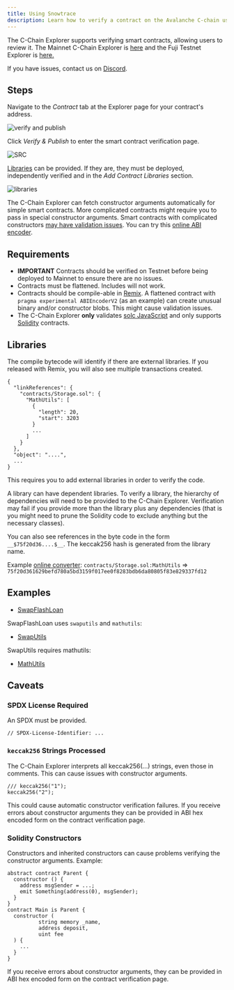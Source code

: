 ```yaml
---
title: Using Snowtrace
description: Learn how to verify a contract on the Avalanche C-chain using Snowtrace.
---
```


The C-Chain Explorer supports verifying smart contracts, allowing users to review it. The Mainnet C-Chain Explorer is [here](https://snowtrace.io/) and the Fuji Testnet Explorer is [here.](https://testnet.snowtrace.io/)

If you have issues, contact us on [Discord](https://chat.avalabs.org/).

## Steps

Navigate to the _Contract_ tab at the Explorer page for your contract's address.

![verify and publish](/images/snowtrace1.png)

Click _Verify & Publish_ to enter the smart contract verification page.

![SRC](/images/snowtrace2.png)

[Libraries](https://docs.soliditylang.org/en/v0.8.4/contracts.html?highlight=libraries#libraries) can be provided. If they are, they must be deployed, independently verified and in the _Add Contract Libraries_ section.

![libraries](/images/snowtrace3.png)

The C-Chain Explorer can fetch constructor arguments automatically for simple smart contracts. More complicated contracts might require you to pass in special constructor arguments. Smart contracts with complicated constructors [may have validation issues](/dapps/verify-contract/snowtrace#caveats). You can try this [online ABI encoder](https://abi.hashex.org/).

## Requirements

- **IMPORTANT** Contracts should be verified on Testnet before being deployed to Mainnet to ensure there are no issues.
- Contracts must be flattened. Includes will not work.
- Contracts should be compile-able in [Remix](https://remix.ethereum.org/). A flattened contract with `pragma experimental ABIEncoderV2` (as an example) can create unusual binary and/or constructor blobs. This might cause validation issues.
- The C-Chain Explorer **only** validates [solc JavaScript](https://github.com/ethereum/solc-bin) and only supports [Solidity](https://docs.soliditylang.org/) contracts.

## Libraries

The compile bytecode will identify if there are external libraries. If you released with Remix, you will also see multiple transactions created.

```
{
  "linkReferences": {
    "contracts/Storage.sol": {
      "MathUtils": [
        {
          "length": 20,
          "start": 3203
        }
        ...
      ]
    }
  },
  "object": "....",
  ...
}
```

This requires you to add external libraries in order to verify the code.

A library can have dependent libraries. To verify a library, the hierarchy of dependencies will need to be provided to the C-Chain Explorer. Verification may fail if you provide more than the library plus any dependencies (that is you might need to prune the Solidity code to exclude anything but the necessary classes).

You can also see references in the byte code in the form `__$75f20d36....$__`. The keccak256 hash is generated from the library name.

Example [online converter](https://emn178.github.io/online-tools/keccak_256.html): `contracts/Storage.sol:MathUtils` => `75f20d361629befd780a5bd3159f017ee0f8283bdb6da80805f83e829337fd12`

## Examples

- [SwapFlashLoan](https://testnet.snowtrace.io/address/0x12DF75Fed4DEd309477C94cE491c67460727C0E8/contract/43113/code)

SwapFlashLoan uses `swaputils` and `mathutils`:

- [SwapUtils](https://testnet.snowtrace.io/address/0x6703e4660E104Af1cD70095e2FeC337dcE034dc1/contract/43113/code)

SwapUtils requires mathutils:

- [MathUtils](https://testnet.snowtrace.io/address/0xbA21C84E4e593CB1c6Fe6FCba340fa7795476966/contract/43113/code)

## Caveats

### SPDX License Required

An SPDX must be provided.

```solidity
// SPDX-License-Identifier: ...
```

### `keccak256` Strings Processed

The C-Chain Explorer interprets all keccak256(...) strings, even those in comments. This can cause issues with constructor arguments.

```solidity
/// keccak256("1");
keccak256("2");
```

This could cause automatic constructor verification failures. If you receive errors about constructor arguments they can be provided in ABI hex encoded form on the contract verification page.

### Solidity Constructors

Constructors and inherited constructors can cause problems verifying the constructor arguments. Example:

```solidity
abstract contract Parent {
  constructor () {
    address msgSender = ...;
    emit Something(address(0), msgSender);
  }
}
contract Main is Parent {
  constructor (
          string memory _name,
          address deposit,
          uint fee
  ) {
    ...
  }
}
```

If you receive errors about constructor arguments, they can be provided in ABI hex encoded form on the contract verification page.
